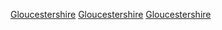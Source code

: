 [[Category:西南英格蘭的郡|Gloucestershire]]
[[Category:非都市郡|Gloucestershire]]
[[Category:英格蘭的名譽郡|Gloucestershire]]